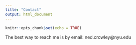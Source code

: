 ---
title: "Contact"
output: html_document
---

```{r setup, include=FALSE}
knitr::opts_chunk$set(echo = TRUE)
```

The best way to reach me is by email: ned.crowley@nyu.edu